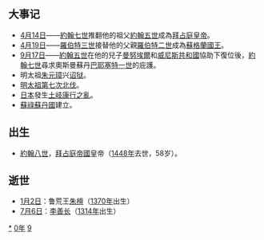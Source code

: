 {{yearTOC|1390|明'''[[洪武_(朱元璋)|洪武]]二十三年'''；越南'''[[光泰|光泰]]三年'''；日本南朝'''[[元中|元中]]七年'''，北朝'''[[康應|康應]]二年'''，'''[[明德_(日本)|明德]]元年'''}}
== 大事记 ==
*[[4月14日|4月14日]]——[[約翰七世_(拜占庭)|約翰七世]]推翻他的祖父[[約翰五世_(拜占庭)|約翰五世]]成為[[拜占庭皇帝|拜占庭皇帝]]。
*[[4月19日|4月19日]]——[[羅伯特三世_(蘇格蘭)|羅伯特三世]]接替他的父親[[羅伯特三世_(蘇格蘭)|羅伯特二世]]成為[[蘇格蘭國王|蘇格蘭國王]]。
*[[9月17日|9月17日]]——[[約翰五世_(拜占庭)|約翰五世]]在他的兒子[[曼努埃爾二世_(拜占庭帝國)|曼努埃爾]]和[[威尼斯共和國|威尼斯共和國]]協助下復位後，[[約翰七世_(拜占庭)|約翰七世]]尋求奧斯曼蘇丹[[巴耶塞特一世|巴耶塞特一世]]的庇護。
*明太祖[[朱元璋|朱元璋]]兴[[诏狱|诏狱]]。
*[[明太祖第七次北伐|明太祖第七次北伐]]。
*[[日本|日本]]發生[[土岐康行之亂|土岐康行之亂]]。
*[[蘇祿蘇丹國|蘇祿蘇丹國]]建立。

== 出生 ==
* [[約翰八世_(拜占庭)|約翰八世]]，[[拜占庭帝国|拜占庭帝國]]皇帝（[[1448年|1448年]]去世，58岁）。

== 逝世 ==
{{Wikisource year mention}}
*[[1月2日|1月2日]]：鲁荒王[[朱檀|朱檀]]（[[1370年|1370年]]出生）
*[[7月6日|7月6日]]：[[李善长|李善长]]（[[1314年|1314年]]出生）

[[Category:1390年|*]]
[[Category:1390年代|0年]]
[[Category:14世纪各年|9]]
